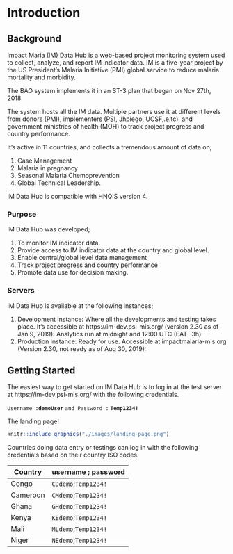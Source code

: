 # Introduction {#intro}

## Background

Impact Maria (IM) Data Hub is a web-based project monitoring system used to collect, analyze, and report IM indicator data. IM is a five-year project by the US President’s Malaria Initiative (PMI) global service to reduce malaria mortality and morbidity.

The BAO system implements it in an ST-3 plan that began on Nov 27th, 2018. 

The system hosts all the IM data. Multiple partners use it at different levels from donors (PMI), implementers (PSI, Jhpiego, UCSF,.e.tc), and government ministries of health (MOH) to track project progress and country performance.

It’s active in 11 countries, and collects a tremendous amount of data on; 

1.  Case Management
2.  Malaria in pregnancy 
3.  Seasonal Malaria Chemoprevention
4.  Global Technical Leadership.

IM Data Hub is compatible with HNQIS version 4. 

### Purpose
IM Data Hub was developed;

1. To monitor IM indicator data.
2. Provide access to IM indicator data at the country and global level.
3. Enable central/global level data management 
4. Track project progress and country performance 
5. Promote data use for decision making. 

### Servers
IM Data Hub is available at the following instances; 

1. Development instance: Where all the developments and testing takes place. It’s accessible at https://im-dev.psi-mis.org/ (version 2.30 as of Jan 9, 2019): Analytics run at midnight and 12:00 UTC (EAT -3h)
2. Production instance: Ready for use. Accessible at  impactmalaria-mis.org (Version 2.30, not ready as of Aug 30, 2019):

## Getting Started

The easiest way to get started on IM Data Hub is to log in at the test server at https://im-dev.psi-mis.org/ with the following credentials. 

`Username :`**`demoUser`** `and Password :` **`Temp1234!`**

The landing page!

```r

knitr::include_graphics("./images/landing-page.png")
```


Countries doing data entry or testings can log in with the following credentials based on their country ISO codes. 


Country |username ; password
--------|:-----------------------------
Congo   |`CDdemo`;`Temp1234!`
Cameroon|`CMdemo`;`Temp1234!`
Ghana | `GHdemo`;`Temp1234!`
Kenya |`KEdemo`;`Temp1234!`
Mali  |`MLdemo`;`Temp1234!`
Niger |`NEdemo`;`Temp1234!`


